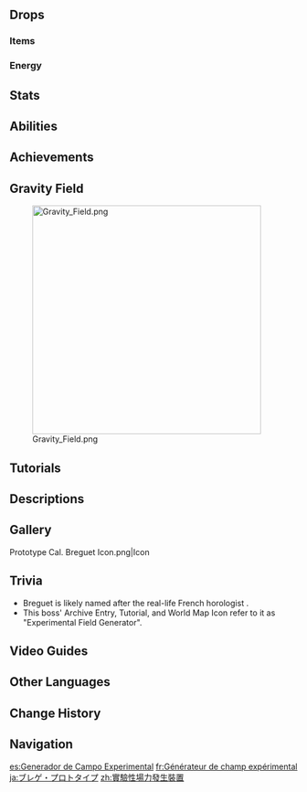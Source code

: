 {{Enemy Infobox
|title     = Experimental Field Generator
|image     = Enemy Prototype Cal. Breguet.png
|dmgtype   = Physical
|dmgtype2  = Geo
|weakpoint = no
|type      = Normal Bosses
|family    = Automatons
|group     = Clockwork Meka
|subarea   = Fontaine Research Institute of Kinetic Energy Engineering Region
|area      = Academic Assembly Hall
|region    = Fontaine
|drops     = "Tourbillon Device"
}}
{{Enemy Intro}}

==Drops==
===Items===
{{World Boss Rewards
|gem         = Prithiva Topaz
|exclusive   = "Tourbillon Device"
|sets        = Instructor,The Exile,Traveling Doctor
}}

===Energy===
{{Energy Drops
|type  = Geo
|hp1   = 66
|o1    = 1
|hp2   = 33
|o2    = 1
|hp3   = 0
|o3    = 1
}}

==Stats==
{{Enemy Stats
|geo_res  = 70%

|hp_ratio     = 15.7
|hp_type      = 2
|atk_ratio    = 9
|atk_type     = 2
}}

==Abilities==
{{Enemy Attacks
|name_1      = Laser Sweep
|desc_1      = Activates 2 emitters that rotate while continuously firing laser beams. The laser beams deal '''50% ATK''' as {{Color|Physical DMG}} to targets that come in contact.

|name_2      = Carpet Bombing
|desc_2      = Ascends high into the air and flies towards the player while dropping a great number of bombs, each dealing '''50% ATK''' as {{Color|Physical DMG}}. At the end of the bombing sequence, smashes down to the ground, dealing '''60% ATK''' as {{Color|Physical DMG}}. The downward smash can also be used on its own.

|name_3      = Missile Barrage
|desc_3      = Locks onto the player and fires a barrage of homing missiles, each dealing '''50% ATK''' as {{Color|Physical DMG}} on hit.

|name_4      = Gravity Reduction Field
|desc_4      = Teleports to the center of the arena and covers the entire arena in a Gravity Reduction Field. Characters in this field will gain greatly increased jumping height. While the field is active, the Experimental Field Generator will use more powerful {{Geo}} attacks that can can be avoided by jumping. If the Experimental Field Generator is hit by a total of 3 {{Pneuma}}-aligned attacks in this state, the Gravity Reduction Field will end.
|file_4_2    = Prototype Cal. Breguet Gravity Reduction Field 2
|caption_4_2 = Interrupted

|name_5      = Gravity Ripple
|desc_5      = This is always the first and last attacks to be used by the Experimental Field Generator while the Gravity Reduction Field is active. Periodically sends out a shockwave that expands outwards that can be jumped over, dealing '''100% ATK''' as {{Color|Geo DMG}} on hit. If used the second time during a single Gravity Reduction Field, releases three consecutive shockwaves at the end. This attack cannot be dodged using [[sprint]] [[i-frames]].
|file_5      = Prototype Cal. Breguet Enhanced Attack 1

|name_6      = Enhanced Attack 2
|desc_6      = Consecutively detonates multiple explosions around itself, each dealing '''80% ATK''' as {{Color|Geo DMG}} and spawns several rocks midair. The rocks then fire themselves at the player, each dealing '''80% ATK''' as {{Color|Geo DMG}} on hit.

|name_7      = Enhanced Attack 3
|desc_7      = Marks areas on the ground where rocks emerge from the ground after a short delay, dealing '''80% ATK''' as {{Color|Geo DMG}} on hit.

|name_8      = Enhanced Attack 4
|desc_8      = Charges and releases a massive explosion, dealing '''100% ATK''' as {{Color|Geo DMG}}.
}}

==Achievements==
{{Achievement Topic Table|topic=Prototype Cal. Breguet}}

==Gravity Field==
{{Description|An Experimental Field Generator that once embodied the lofty ideals of an engineer. It brought calamity before these hopes could be realized. Nowadays, the exquisite mechanical construct quietly bides its time in the center of the ruined hall, waiting for the gravity field to take effect once more — a moment when it will no longer be seen as a mere memento of disgrace.}}
[[File:Gravity Field.png|400px]]

==Tutorials==
{{Tutorial|Experimental Field Generator}}

==Descriptions==
{{Description|A product of the Fontaine Research Institute of Kinetic Energy Engineering that has gone out of control due to an accident.|[[Adventurer Handbook]]}}
{{Description|A large device designed by the late [[Edwin Eastinghouse]]. It has the ability to "counteract" the effects of gravity. According to the original design intentions, this was the first step in a plan to turn [[Fontaine]] into a city in the sky, so never again would the people have to worry about the waves that once swept over the land. Even if all seven nations were to be swallowed by the deeps, the elegant Court of Fontaine would float above it all, just like [[Celestia]]. Even the secrets of the universe would no longer seem so distant.<br>The [[Arkhium]] in the device's core has the characteristics of "splitting" or "precipitation," and can take matter, or certain things outside of matter, and separate them. It is said that this process can be reversed, but the [[Fontaine Research Institute]] is infatuated only with the physical effects it can produce.|[[Archive]]}}

==Gallery==
<gallery>
Prototype Cal. Breguet Icon.png|Icon
</gallery>

==Trivia==
* Breguet is likely named after the real-life French horologist {{w|Abraham-Louis Breguet}}.
* This boss' Archive Entry, Tutorial, and World Map Icon refer to it as "Experimental Field Generator".

==Video Guides==
{{EVT
|video1   = https://youtu.be/B1s37HK4EDU
|caption2 = How to EASILY Beat Protoype Cal. Breguet  in Genshin Impact - Free to Play Friendly!
}}

==Other Languages==
{{Other Languages
|1_en      = Prototype Cal. Breguet
|1_zhs     = 布雷阁原型机器
|1_zhs_rm  = Bùléigé Yuánxíng Jīqì
|1_zht     = 布雷閣原型機器
|1_zht_rm  = Bùléigé Yuánxíng Jīqì
|1_zh_tl   = Breguet Prototype Machine
|1_ja      = ブレゲ・プロトタイプ
|1_ja_rm   = Burege Purototaipu
|1_ja_tl   = Breguet Prototype
|1_ko      = 브레게 프로토타입
|1_ko_tl   = Breguet Prototype
|1_es      = Prototipo Meca-Breguet
|1_es_tl   = Breguet Mek Prototype
|1_fr      = Prototype Cal. Breguet
|1_ru      = Прототип, модель «Брегет»
|1_ru_tl   = Prototype, Model "Breguet"
|1_th      = จักรกลต้นแบบ Cal. Breguet
|1_th_rm   = 
|1_th_tl   = 
|1_vi      = Robot Nguyên Mẫu Breguet
|1_vi_tl   = 
|1_de      = Prototyp Cal. Breguet
|1_de_tl   = Prototype Cal. Breguet
|1_id      = Prototipe Cal. Breguet
|1_id_tl   = Prototype Cal. Breguet
|1_pt      = Protótipo Cal. Breguet
|1_pt_tl   = 
|1_tr      = Prototip Cal. Breguet
|1_tr_tl   = Prototype Cal. Breguet
|1_it      = Prototipo cal. Breguet
|1_it_tl   = Prototype Cal. Breguet

|2_en      = Experimental Field Generator
|2_zhs     = 实验性场力发生装置
|2_zhs_rm  = Shíyàn-xìng Chǎnglì Fāshēng Zhuāngzhì
|2_zht     = 實驗性場力發生裝置
|2_zht_rm  = Shíyàn-xìng Chǎnglì Fāshēng Zhuāngzhì
|2_zh_tl   = Experimental Field-Generating Device
|2_ja      = 実験用フィールド生成装置
|2_ja_rm   = Jikken-you Fiirudo Seisei Souchi
|2_ja_tl   = 
|2_ko      = 실험성 역장 발생 장치
|2_ko_tl   = 
|2_es      = Generador de Campo Experimental
|2_es_tl   = Experimental Field Generator
|2_fr      = Générateur de champ expérimental
|2_fr_tl   = Experimental Field Generator
|2_ru      = Экспериментальный генератор поля
|2_ru_tl   = Experimental Field Generator
|2_th      = Experimental Field Generator
|2_vi      = Máy Tạo Trường Lực Thí Nghiệm
|2_vi_tl   = 
|2_de      = Experimenteller Feldgenerator
|2_de_tl   = Experimental Field Generator
|2_id      = Experimental Field Generator
|2_pt      = Gerador de Campo Experimental
|2_pt_tl   = 
|2_tr      = Deneysel Alan Oluşturucu
|2_tr_tl   = 
|2_it      = Generatore di campo sperimentale
|2_it_tl   = Experimental Field Generator
}}

==Change History==
{{Change History|4.1}}

==Navigation==
{{Enemy Navbox|Bosses}}

[[es:Generador de Campo Experimental]]
[[fr:Générateur de champ expérimental]]
[[ja:ブレゲ・プロトタイプ]]
[[zh:實驗性場力發生裝置]]